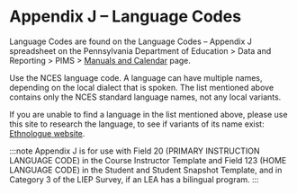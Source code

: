 # Appendix J – Language Codes

Language Codes are found on the Language Codes – Appendix J spreadsheet on the Pennsylvania Department of Education \> Data and Reporting \> PIMS \> [Manuals and Calendar](https://www.education.pa.gov/DataAndReporting/PIMS/ManualsCalendar/Pages/default.aspx) page.

Use the NCES language code. A language can have multiple names, depending on the local dialect that is spoken. The list mentioned above contains only the NCES standard language names, not any local variants.

If you are unable to find a language in the list mentioned above, please use this site to research the language, to see if variants of its name exist: [Ethnologue website](http://www.ethnologue.com/).

:::note
Appendix J is for use with Field 20 (PRIMARY INSTRUCTION LANGUAGE CODE) in the Course Instructor Template and Field 123 (HOME LANGUAGE CODE) in the Student and Student Snapshot Template, and in Category 3 of the LIEP Survey, if an LEA has a bilingual program.
:::